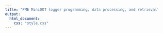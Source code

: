 ```yaml
---
title: "PME MiniDOT logger programming, data processing, and retrieval"
output: 
  html_document:
    css: "style.css"
---
```

